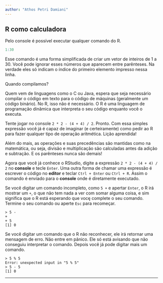 ```yaml
---
author: "Athos Petri Damiani"
---
```


## R como calculadora

Pelo console é possível executar qualquer comando do R.

```r
1:30
```

Esse comando é uma forma simplificada de criar um vetor de inteiros de 1 a 30.
Você pode ignorar esses números que aparecem entre parênteses. Na verdade eles 
só indicam o índice do primeiro elemento impresso nessa linha.

<div class='admonition note'>
<p class='admonition-title'>
Quando compilamos?
</p>
<p>
Quem vem de linguagens como o C ou Java, espera que seja necessário compilar o código em texto para o código de máquinas (geralmente um código binário). No R, isso não é necessário. O R é uma linguagem de programação dinâmica que interpreta o seu código enquanto você o executa.
</p>
</div>

Tente jogar no console `2 * 2 - (4 + 4) / 2`. Pronto. Com essa simples expressão você já é capaz de imaginar (e certeiramente) como pedir ao R para fazer qualquer tipo de operação aritmética. Lição aprendida!

Além do mais, as operações e suas precedências são mantidas como na matemática, ou seja, divisão e multiplicação são calculadas antes da adição e subtração. E os parênteses nunca são demais!

Agora que você já conhece o RStudio, digite a expressão `2 * 2 - (4 + 4) / 2` no
**console** e tecle `Enter`. Uma outra forma de chamar uma expressão é escrever
o código no **editor** e teclar `Ctrl + Enter` ou `Ctrl + R`. Assim o comando é enviado para o **console** onde é diretamente executado.

Se você digitar um comando incompleto, como `5 + ` e apertar `Enter`, o R irá mostrar um `+`, o que não tem nada a ver com somar alguma coisa, e sim significa que o R está esperando que vocę complete o seu comando. Termine o seu comando ou aperte `Esc` para recomeçar.

```
> 5 -
+ 
+ 5
[1] 0
```

Se você digitar um comando que o R não reconhecer, ele irá retornar uma mensagem de erro. Não entre em pânico. Ele só está avisando que não conseguiu interpretar o comando. Depois você já pode digitar mais um comando.

```
> 5 % 5
Error: unexpected input in "5 % 5"
> 5 - 5
[1] 0
```

--------------------------------------------------------------------------------
